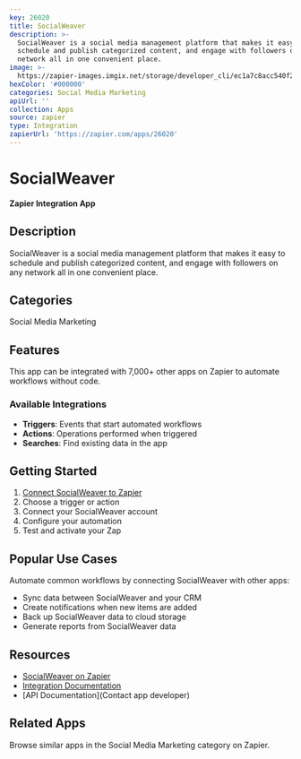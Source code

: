 ```yaml
---
key: 26020
title: SocialWeaver
description: >-
  SocialWeaver is a social media management platform that makes it easy to
  schedule and publish categorized content, and engage with followers on any
  network all in one convenient place.
image: >-
  https://zapier-images.imgix.net/storage/developer_cli/ec1a7c8acc540f2f8ca46e516498d7ad.png?auto=format%2Ccompress&ixlib=python-3.0.0&q=50
hexColor: '#000000'
categories: Social Media Marketing
apiUrl: ''
collection: Apps
source: zapier
type: Integration
zapierUrl: 'https://zapier.com/apps/26020'
---
```

# SocialWeaver

**Zapier Integration App**

## Description

SocialWeaver is a social media management platform that makes it easy to schedule and publish categorized content, and engage with followers on any network all in one convenient place.

## Categories

Social Media Marketing

## Features

This app can be integrated with 7,000+ other apps on Zapier to automate workflows without code.

### Available Integrations

- **Triggers**: Events that start automated workflows
- **Actions**: Operations performed when triggered
- **Searches**: Find existing data in the app

## Getting Started

1. [Connect SocialWeaver to Zapier](https://zapier.com/apps/26020)
2. Choose a trigger or action
3. Connect your SocialWeaver account
4. Configure your automation
5. Test and activate your Zap

## Popular Use Cases

Automate common workflows by connecting SocialWeaver with other apps:

- Sync data between SocialWeaver and your CRM
- Create notifications when new items are added
- Back up SocialWeaver data to cloud storage
- Generate reports from SocialWeaver data

## Resources

- [SocialWeaver on Zapier](https://zapier.com/apps/26020)
- [Integration Documentation](https://zapier.com/apps/26020/integrations)
- [API Documentation](Contact app developer)

## Related Apps

Browse similar apps in the Social Media Marketing category on Zapier.
